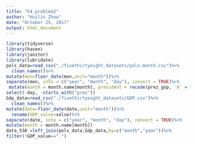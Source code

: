 ```yaml
---
title: "h4_problem2"
author: "Huilin Zhou"
date: "October 25, 2017"
output: html_document
---
```

```r
library(tidyverse)
library(haven)
library(janitor)
library(lubridate)
pols_data=read_csv("./fivethirtyeight_datasets/pols-month.csv")%>%
  clean_names()%>%
mutate(mon=floor_date(mon,unit="month"))%>%
separate(mon, into = c("year", "month", "day"), convert = TRUE)%>%
 mutate(month = month.name[month], president = recode(prez_gop, `0` = "dem", `1` = "gop", `2` = "gop")) %>%
select(-day, -starts_with("prez"))
Gdp_data=read_csv("./fivethirtyeight_datasets/GDP.csv")%>%
  clean_names()%>%
mutate(date=floor_date(date,unit="month"))%>%
  rename(GDP_value=value)%>%
separate(date, into = c("year", "month", "day"), convert = TRUE)%>%
mutate(month = month.name[month])
data_538 =left_join(pols_data,Gdp_data,by=c("month","year"))%>%
filter(!GDP_value==".")
```
